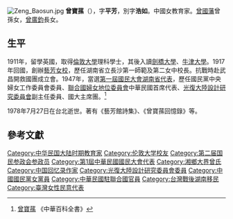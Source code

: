 [[File:Zeng_Baosun.jpg|thumb]]
'''曾寶蓀'''（{{bd|1893年|3月9日|1978年|7月27日|}}），字'''平芳'''，別字'''浩如'''。中國女教育家。[[曾國藩|曾國藩]]曾孫女，[[曾廣鈞|曾廣鈞]]長女。

==生平==
1911年，留學英國，取得[[倫敦大學|倫敦大學]]理科學士，其後入讀[[劍橋大學|劍橋大學]]、[[牛津大學|牛津大學]]。1917年回國，創辦[[藝芳女校|藝芳女校]]，歷任湖南省立長沙第一師範及第二女中校長。抗戰時赴武昌開救國團成立會。1947年，當選[[第一屆國民大會湖南省代表|第一屆國民大會湖南省代表]]，歷任國民黨中央婦女工作委員會委員、[[聯合國婦女地位委員會|聯合國婦女地位委員會]]中華民國首席代表、[[光復大陸設計研究委員會|光復大陸設計研究委員會]]副主任委員、國大主席團。<ref>[http://ap6.pccu.edu.tw/Encyclopedia/data.asp?id=9756 曾寶蓀] {{Wayback|url=http://ap6.pccu.edu.tw/Encyclopedia/data.asp?id=9756 |date=20160304201812 }}《中華百科全書》</ref>

1978年7月27日在台北逝世。著有《藝芳館詩集》、《曾寶蓀回憶錄》等。

==參考文獻==
{{reflist}}

{{DEFAULTSORT:Z}}
[[Category:中华民国大陆时期教育家|Category:中华民国大陆时期教育家]]
[[Category:伦敦大学校友|Category:伦敦大学校友]]
[[Category:第二届国民参政会参政员|Category:第二届国民参政会参政员]]
[[Category:第1屆中華民國國民大會代表|Category:第1屆中華民國國民大會代表]]
[[Category:湘鄉大界曾氏|Category:湘鄉大界曾氏]]
[[Category:中国回忆录作家|Category:中国回忆录作家]]
[[Category:光復大陸設計研究委員會委員|Category:光復大陸設計研究委員會委員]]
[[Category:中國國民黨女黨員|Category:中國國民黨女黨員]]
[[Category:中華民國駐聯合國官員|Category:中華民國駐聯合國官員]]
[[Category:台灣戰後湖南移民|Category:台灣戰後湖南移民]]
[[Category:臺灣女性民意代表|Category:臺灣女性民意代表]]